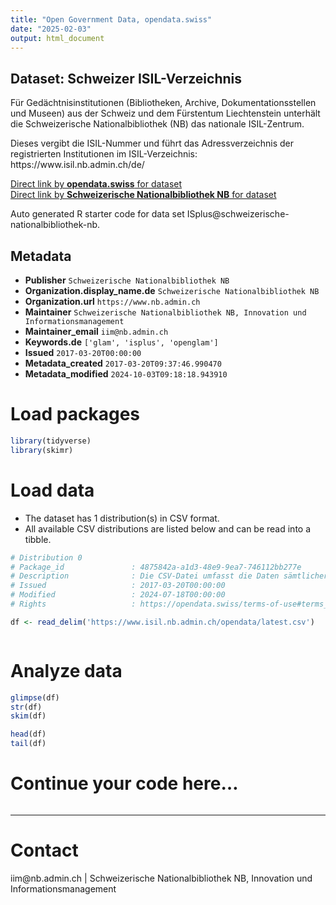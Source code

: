 ```yaml
---
title: "Open Government Data, opendata.swiss"
date: "2025-02-03"
output: html_document
---
```


## Dataset: Schweizer ISIL-Verzeichnis

Für Gedächtnisinstitutionen (Bibliotheken, Archive, Dokumentationsstellen und Museen) aus der Schweiz und dem Fürstentum Liechtenstein unterhält die Schweizerische Nationalbibliothek (NB) das nationale ISIL-Zentrum.


Dieses vergibt die ISIL-Nummer und führt das Adressverzeichnis der registrierten Institutionen im ISIL-Verzeichnis:
https://www.isil.nb.admin.ch/de/

[Direct link by **opendata.swiss** for dataset](https://opendata.swiss/de/dataset/isplus)<br>
[Direct link by **Schweizerische Nationalbibliothek NB** for dataset](https://www.isil.nb.admin.ch)

Auto generated R starter code for data set ISplus@schweizerische-nationalbibliothek-nb.

## Metadata

- **Publisher** `Schweizerische Nationalbibliothek NB`
- **Organization.display_name.de** `Schweizerische Nationalbibliothek NB`
- **Organization.url** `https://www.nb.admin.ch`
- **Maintainer** `Schweizerische Nationalbibliothek NB, Innovation und Informationsmanagement`
- **Maintainer_email** `iim@nb.admin.ch`
- **Keywords.de** `['glam', 'isplus', 'openglam']`
- **Issued** `2017-03-20T00:00:00`
- **Metadata_created** `2017-03-20T09:37:46.990470`
- **Metadata_modified** `2024-10-03T09:18:18.943910`


# Load packages

```r

library(tidyverse)
library(skimr)

```

# Load data

-   The dataset has 1 distribution(s) in CSV format.
-   All available CSV distributions are listed below and can be read into a tibble.

```r

# Distribution 0
# Package_id               : 4875842a-a1d3-48e9-9ea7-746112bb277e
# Description              : Die CSV-Datei umfasst die Daten sämtlicher im Schweizer ISIL-Verzeichnis nachgewiesenen Institutionen.
# Issued                   : 2017-03-20T00:00:00
# Modified                 : 2024-07-18T00:00:00
# Rights                   : https://opendata.swiss/terms-of-use#terms_open

df <- read_delim('https://www.isil.nb.admin.ch/opendata/latest.csv')



```

# Analyze data

```r

glimpse(df)
str(df)
skim(df)

head(df)
tail(df)

```

# Continue your code here...

```r

```

------------------------------------------------------------------------

# Contact

iim@nb.admin.ch | Schweizerische Nationalbibliothek NB, Innovation und Informationsmanagement
